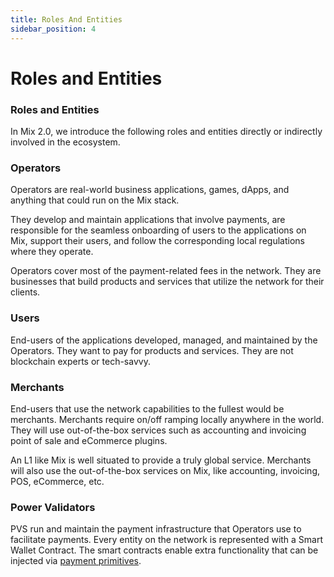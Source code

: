 ```yaml
---
title: Roles And Entities
sidebar_position: 4  
---
```

# Roles and Entities

### Roles and Entities

In Mix 2.0, we introduce the following roles and entities directly or indirectly involved in the ecosystem.

### Operators&#x20;

Operators are real-world business applications, games, dApps, and anything that could run on the Mix stack.&#x20;

They develop and maintain applications that involve payments, are responsible for the seamless onboarding of users to the applications on Mix, support their users, and follow the corresponding local regulations where they operate.&#x20;

Operators cover most of the payment-related fees in the network. They are businesses that build products and services that utilize the network for their clients.

### Users

End-users of the applications developed, managed, and maintained by the Operators. They want to pay for products and services. They are not blockchain experts or tech-savvy.

### Merchants

End-users that use the network capabilities to the fullest would be merchants. Merchants require on/off ramping locally anywhere in the world. They will use out-of-the-box services such as accounting and invoicing point of sale and eCommerce plugins.

An L1 like Mix is well situated to provide a truly global service. Merchants will also use the out-of-the-box services on Mix, like accounting, invoicing, POS, eCommerce, etc.

### Power Validators

PVS run and maintain the payment infrastructure that Operators use to facilitate payments. Every entity on the network is represented with a Smart Wallet Contract. The smart contracts enable extra functionality that can be injected via [payment primitives](https://app.gitbook.com/o/-LdmeTBjede0-BcSd0W0/s/goUiB6chXvy8iVhpHHNd/basics/fuse-v2-next-chapter/payment-primitives).

